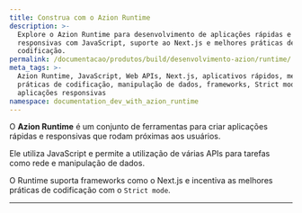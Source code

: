 ```yaml
---
title: Construa com o Azion Runtime
description: >-
  Explore o Azion Runtime para desenvolvimento de aplicações rápidas e
  responsivas com JavaScript, suporte ao Next.js e melhores práticas de
  codificação.
permalink: /documentacao/produtos/build/desenvolvimento-azion/runtime/
meta_tags: >-
  Azion Runtime, JavaScript, Web APIs, Next.js, aplicativos rápidos, melhores
  práticas de codificação, manipulação de dados, frameworks, Strict mode,
  aplicações responsivas
namespace: documentation_dev_with_azion_runtime
---
```



<LinkButton link="/pt-br/documentacao/runtime/visao-geral/" label="vá para a documentação de referência do azion runtime" severity="secondary" />

O **Azion Runtime** é um conjunto de ferramentas para criar aplicações rápidas e responsivas que rodam próximas aos usuários.

Ele utiliza JavaScript e permite a utilização de várias APIs para tarefas como rede e manipulação de dados.

O Runtime suporta frameworks como o Next.js e incentiva as melhores práticas de codificação com o `Strict mode`.


---

